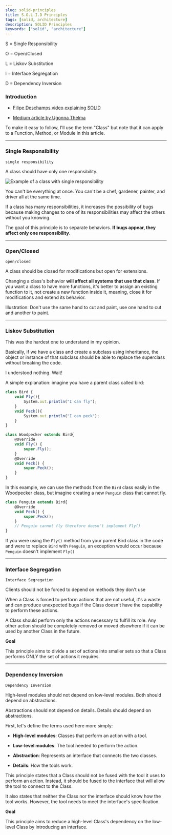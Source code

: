 ```yaml
---
slug: solid-principles
title: S.O.L.I.D Principles
tags: [solid, architecture]
description: SOLID Principles   
keywords: ["solid", "architecture"]
---
```



S = Single Responsibility

O = Open/Closed

L = Liskov Substitution

I = Interface Segregation

D = Dependency Inversion

<!-- truncate -->

### Introduction

- [Filipe Deschamps video explaining SOLID](https://www.youtube.com/watch?v=6SfrO3D4dHM)

- [Medium article by Ugonna Thelma](https://medium.com/backticks-tildes/the-s-o-l-i-d-principles-in-pictures-b34ce2f1e898)

To make it easy to follow, I'll use the term "Class" but note that it can apply to a Function, Method, or Module in this article.

---

### Single Responsibility
`single responsibility`

A class should have only one responsibility.

![Example of a class with single responsibility](/img/blog/single-responsibility.webp)

You can't be everything at once. You can't be a chef, gardener, painter, and driver all at the same time.

If a class has many responsibilities, it increases the possibility of bugs because making changes to one of its responsibilities may affect the others without you knowing.

The goal of this principle is to separate behaviors. **If bugs appear, they affect only one responsibility**.

---

### Open/Closed
`open/closed`

A class should be closed for modifications but open for extensions.

<BlogImage src="/img/blog/open-closed.webp" alt="Example of a class open for extensions" />

Changing a class's behavior **will affect all systems that use that class**. If you want a class to have more functions, it's better to assign an existing function to it, not create a new function inside it, meaning, close it for modifications and extend its behavior.

Illustration: Don't use the same hand to cut and paint, use one hand to cut and another to paint.

---

### Liskov Substitution

This was the hardest one to understand in my opinion.

<BlogImage src="/img/blog/liskov.webp" alt="Example of a class open for extensions" />

Basically, if we have a class and create a subclass using inheritance, the object or instance of that subclass should be able to replace the superclass without breaking the code.

I understood nothing. Wait!

A simple explanation: imagine you have a parent class called bird:

```javascript
class Bird {
    void Fly(){
        System.out.println("I can fly");
    }
    void Peck(){
        System.out.println("I can peck");
    }
}

class Woodpecker extends Bird{
    @Override
    void Fly() {
        super.Fly();
    }
    @Override
    void Peck() {
        super.Peck();
    }
}
```

In this example, we can use the methods from the `Bird` class easily in the Woodpecker class, but imagine creating a new `Penguin` class that cannot fly.

```javascript
class Penguin extends Bird{
    @Override
    void Peck() {
        super.Peck();
    }
    // Penguin cannot fly therefore doesn't implement Fly()
}
```

If you were using the `Fly()` method from your parent Bird class in the code and were to replace `Bird` with `Penguin`, an exception would occur because `Penguin` doesn't implement `Fly()`

---

### Interface Segregation

`Interface Segregation`

Clients should not be forced to depend on methods they don't use

<BlogImage src="/img/blog/wiggle-antena.webp" alt="wiggle-antena" />

When a Class is forced to perform actions that are not useful, it's a waste and can produce unexpected bugs if the Class doesn't have the capability to perform these actions.

A Class should perform only the actions necessary to fulfill its role. Any other action should be completely removed or moved elsewhere if it can be used by another Class in the future.

**Goal**

This principle aims to divide a set of actions into smaller sets so that a Class performs ONLY the set of actions it requires.

---

### Dependency Inversion
`Dependency Inversion`

High-level modules should not depend on low-level modules. Both should depend on abstractions.

Abstractions should not depend on details. Details should depend on abstractions.

<BlogImage src="/img/blog/dependency-inversion.webp" alt="Dependency Inversion" />

First, let's define the terms used here more simply:

- **High-level modules**: Classes that perform an action with a tool.
- **Low-level modules**: The tool needed to perform the action.

- **Abstraction**: Represents an interface that connects the two classes.

- **Details**: How the tools work.

This principle states that a Class should not be fused with the tool it uses to perform an action. Instead, it should be fused to the interface that will allow the tool to connect to the Class.

It also states that neither the Class nor the interface should know how the tool works. However, the tool needs to meet the interface's specification.

**Goal**

This principle aims to reduce a high-level Class's dependency on the low-level Class by introducing an interface.
